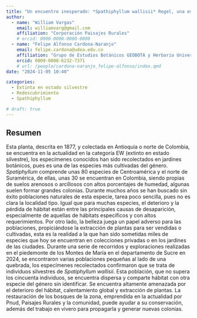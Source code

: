 ```yaml
---
title: "Un encuentro inesperado: *Spathiphyllum wallisii* Regel, una especie de la que no se tenía noticia desde 1877"
author:
  - name: "William Vargas"
    email: williamvarg@gmail.com
    affiliation: "Corporación Paisajes Rurales"
    # orcid: 0000-0000-0000-0000
  - name: "Felipe Alfonso Cardona-Naranjo"
    email: felipe.cardona@udea.edu.co
    affiliation: "Grupo de Estudios Botánicos GEOBOTA y Herbario Universidad de Antioquia HUA, Instituto de Biología, Facultad de Ciencias Exactas y Naturales, Universidad de Antioquia UdeA"
    orcid: 0009-0008-6232-7371
    # url: /people/cardona-naranjo_felipe-alfonso/index.qmd
date: "2024-11-05 10:40"

categories:
  - Extinta en estado silvestre
  - Redescubrimiento
  - Spathiphyllum

# draft: true
---
```


## Resumen

Esta planta, descrita en 1877, y colectada en Antioquia o norte de Colombia, se encuentra en la actualidad en la categoría EW (extinto en estado silvestre), los especímenes conocidos han sido recolectados en jardines botánicos, pues es una de las especies más cultivadas del género. *Spatiphyllum* comprende unas 80 especies de Centroamérica y el norte de Suramérica, de ellas, unas 30 se encuentran en Colombia, siendo propias de suelos arenosos o arcillosos con altos porcentajes de humedad, algunas suelen formar grandes colonias. Durante muchos años se han buscado sin éxito poblaciones naturales de esta especie, tarea poco sencilla, pues no es clara la localidad tipo. Igual que para muchas especies, el deterioro y la pérdida de hábitat están entre las principales causas de desaparición, especialmente de aquellas de hábitats específicos y con altos requerimientos. Por otro lado, la belleza juega un papel adverso para las poblaciones, propiciándose la extracción de plantas para ser vendidas o cultivadas, esta es la realidad a la que han sido sometidas miles de especies que hoy se encuentran en colecciones privadas o en los jardines de las ciudades. Durante una serie de recorridos y exploraciones realizadas en el piedemonte de los Montes de María en el departamento de Sucre en 2024, se encontraron varias poblaciones pequeñas al lado de una quebrada, los especímenes recolectados confirmaron que se trata de individuos silvestres de *Spatiphyllum wallisii*. Esta población, que no supera los cincuenta individuos, se encuentra dispersa y comparte hábitat con otra especie del género sin identificar. Se encuentra altamente amenazada por el deterioro del hábitat, calentamiento global y extracción de plantas. La restauración de los bosques de la zona, emprendida en la actualidad por Pnud, Paisajes Rurales y la comunidad, puede ayudar a su conservación, además del trabajo en vivero para propagarla y generar nuevas colonias.

<!-- ## Presentación -->

<!-- PDF -->
<!-- ```{=html} -->
<!-- <object data="presentacion_xii-ccb.pdf" type="application/pdf" width="800" height="540"> -->
<!--     <p>Parece que no tienes un plugin PDF para este navegador. -->
<!--     No pasa nada… puede hacer <a href="presentacion_xii-ccb.pdf">clic aquí  -->
<!--     para descargar el archivo PDF.</a></p> -->
<!-- </object> -->
<!-- ``` -->

<!-- ## Citación -->
